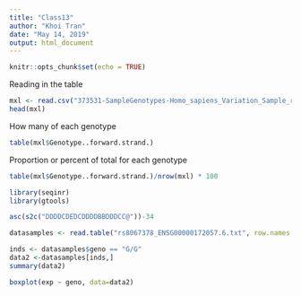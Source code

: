 ```yaml
---
title: "Class13"
author: "Khoi Tran"
date: "May 14, 2019"
output: html_document
---
```


```r
knitr::opts_chunk$set(echo = TRUE)
```

Reading in the table
```r
mxl <- read.csv("373531-SampleGenotypes-Homo_sapiens_Variation_Sample_rs8067378.csv")
head(mxl)
```

How many of each genotype
```r
table(mxl$Genotype..forward.strand.)
```

Proportion or percent of total for each genotype
```r
table(mxl$Genotype..forward.strand.)/nrow(mxl) * 100
```

```r
library(seqinr)
library(gtools)

asc(s2c("DDDDCDEDCDDDDBBDDDCC@"))-34
```

```r
datasamples <- read.table("rs8067378_ENSG00000172057.6.txt", row.names = 1)
```

```r
inds <- datasamples$geno == "G/G"
data2 <-datasamples[inds,]
summary(data2)
```

```r
boxplot(exp ~ geno, data=data2)
```

